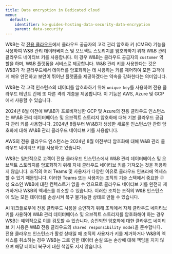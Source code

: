 ```yaml
---
title: Data encryption in Dedicated cloud
menu:
  default:
    identifier: ko-guides-hosting-data-security-data-encryption
    parent: data-security
---
```


W\&B는 각 [전용 클라우드](/ko/guides/hosting/hosting-options/dedicated_cloud)에서 클라우드 공급자의 고객 관리 암호화 키 (CMEK) 기능을 사용하여 W\&B 관리 데이터베이스 및 오브젝트 스토리지를 암호화하기 위해 W\&B 관리 클라우드 네이티브 키를 사용합니다. 이 경우 W\&B는 클라우드 공급자의 `customer` 역할을 하며, W\&B 플랫폼을 서비스로 제공합니다. W\&B 관리 키를 사용한다는 것은 W\&B가 각 클라우드에서 데이터를 암호화하는 데 사용하는 키를 제어하여 모든 고객에게 매우 안전하고 보안이 뛰어난 플랫폼을 제공하겠다는 약속을 강화한다는 의미입니다.

W\&B는 각 고객 인스턴스의 데이터를 암호화하기 위해 `unique key`를 사용하여 전용 클라우드 테넌트 간에 또 다른 격리 계층을 제공합니다. 이 기능은 AWS, Azure 및 GCP에서 사용할 수 있습니다.

<Note>
2024년 8월 이전에 W\&B가 프로비저닝한 GCP 및 Azure의 전용 클라우드 인스턴스는 W\&B 관리 데이터베이스 및 오브젝트 스토리지 암호화에 대해 기본 클라우드 공급자 관리 키를 사용합니다. 2024년 8월부터 W\&B가 생성한 새로운 인스턴스만 관련 암호화에 대해 W\&B 관리 클라우드 네이티브 키를 사용합니다.

AWS의 전용 클라우드 인스턴스는 2024년 8월 이전부터 암호화에 대해 W\&B 관리 클라우드 네이티브 키를 사용하고 있습니다.
</Note>

W\&B는 일반적으로 고객이 전용 클라우드 인스턴스에서 W\&B 관리 데이터베이스 및 오브젝트 스토리지를 암호화하기 위해 자체 클라우드 네이티브 키를 가져오는 것을 허용하지 않습니다. 조직의 여러 Teams 및 사용자가 다양한 이유로 클라우드 인프라에 엑세스할 수 있기 때문입니다. 이러한 Teams 또는 사용자는 조직의 기술 스택에서 중요한 구성 요소인 W\&B에 대한 컨텍스트가 없을 수 있으므로 클라우드 네이티브 키를 완전히 제거하거나 W\&B의 엑세스를 취소할 수 있습니다. 이러한 조치는 조직의 W\&B 인스턴스에 있는 모든 데이터를 손상시켜 복구 불가능한 상태로 만들 수 있습니다.

AI 워크플로우에 전용 클라우드 사용을 승인하기 위해 조직에서 자체 클라우드 네이티브 키를 사용하여 W\&B 관리 데이터베이스 및 오브젝트 스토리지를 암호화해야 하는 경우 W\&B는 예외적으로 이를 검토할 수 있습니다. 승인되면 암호화에 대한 클라우드 네이티브 키 사용은 W\&B 전용 클라우드의 `shared responsibility model`을 준수합니다. 전용 클라우드 인스턴스가 활성 상태일 때 조직의 사용자가 키를 제거하거나 W\&B의 엑세스를 취소하는 경우 W\&B는 그로 인한 데이터 손실 또는 손상에 대해 책임을 지지 않으며 해당 데이터 복구에 대한 책임도 지지 않습니다.
